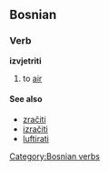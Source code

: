 ==Bosnian==
===Verb===
'''izvjetriti'''
#to [[air]]
====See also====
*[[zračiti]]
*[[izračiti]]
*[[luftirati]]
[[Category:Bosnian verbs]]